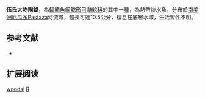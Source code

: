 {{Speciesbox
| name = 伍氏大吻陶鯰
| image = 
| image_width = 250px
| image_caption = 
| status = NE
| status_system = IUCN3.1
| genus = Rhynchodoras
| species = woodsi
| authority = [[Glodek|Glodek]], 1976
| synonyms = *''Rhyncodoras woodsi'', Glodek, 1976
}}

'''伍氏大吻陶鯰'''，為[[輻鰭魚綱|輻鰭魚綱]][[鯰形目|鯰形目]][[鼬鯰科|鼬鯰科]]的其中一[[種|種]]，為熱帶淡水魚，分布於[[南美洲|南美洲]][[厄瓜多|厄瓜多]]Pastaza河流域，體長可達10.5公分，棲息在底層水域，生活習性不明。

== 参考文献 ==
*{{FishBase_species|genus=Rhynchodoras|species=woodsi|year=2015|month=7}}

== 扩展阅读 ==
{{refbegin}}
{{wikispecies-inline|Rhynchodoras woodsi|伍氏大吻陶鯰}}
{{refend}}
{{Taxonbar|from=Q3762030}}

[[Category:大吻陶鯰屬|woodsi]]
[[Category:1976年描述的魚類|R]]